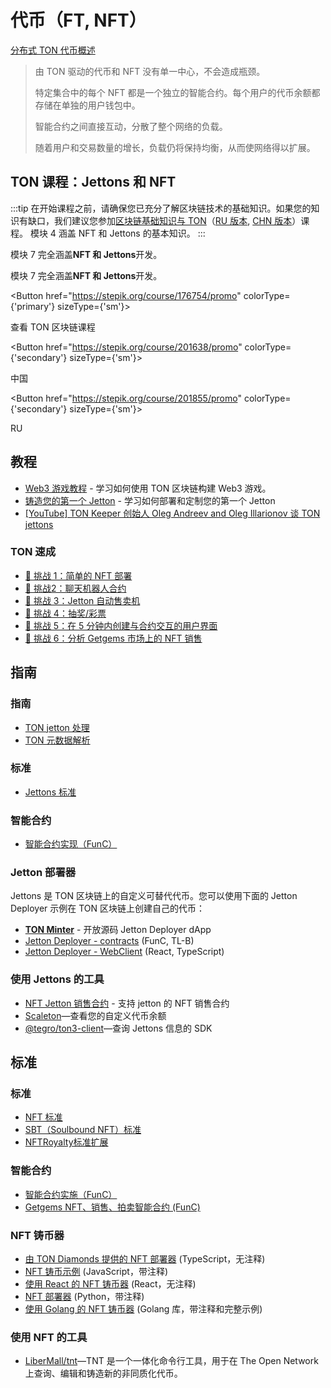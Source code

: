 
# 代币（FT, NFT）

[分布式 TON 代币概述](https://telegra.ph/Scalable-DeFi-in-TON-03-30)

> 由 TON 驱动的代币和 NFT 没有单一中心，不会造成瓶颈。
>
> 特定集合中的每个 NFT 都是一个独立的智能合约。每个用户的代币余额都存储在单独的用户钱包中。
>
> 智能合约之间直接互动，分散了整个网络的负载。
>
> 随着用户和交易数量的增长，负载仍将保持均衡，从而使网络得以扩展。

## TON 课程：Jettons 和 NFT

:::tip
在开始课程之前，请确保您已充分了解区块链技术的基础知识。如果您的知识有缺口，我们建议您参加[区块链基础知识与 TON](https://stepik.org/course/201294/promo)（[RU 版本](https://stepik.org/course/202221/), [CHN 版本](https://stepik.org/course/200976/)）课程。
模块 4 涵盖 NFT 和 Jettons 的基本知识。
:::

模块 7 完全涵盖**NFT 和 Jettons**开发。

模块 7 完全涵盖**NFT 和 Jettons**开发。

<Button href="https://stepik.org/course/176754/promo"
        colorType={'primary'} sizeType={'sm'}>

查看 TON 区块链课程

</Button>

<Button href="https://stepik.org/course/201638/promo"
        colorType={'secondary'} sizeType={'sm'}>

中国

</Button>

<Button href="https://stepik.org/course/201855/promo"
        colorType={'secondary'} sizeType={'sm'}>

RU

</Button>

## 教程

- [Web3 游戏教程](/v3/guidelines/dapps/tutorials/web3-game-example) - 学习如何使用 TON 区块链构建 Web3 游戏。
- [铸造您的第一个 Jetton](/v3/guidelines/dapps/tutorials/mint-your-first-token/) - 学习如何部署和定制您的第一个 Jetton
- [[YouTube] TON Keeper 创始人 Oleg Andreev and Oleg Illarionov 谈 TON jettons](https://www.youtube.com/watch?v=oEO29KmOpv4)

### TON 速成

- [🚩 挑战 1：简单的 NFT 部署](https://github.com/romanovichim/TONQuest1)
- [🚩 挑战2：聊天机器人合约](https://github.com/romanovichim/TONQuest2)
- [🚩 挑战 3：Jetton 自动售卖机](https://github.com/romanovichim/TONQuest3)
- [🚩 挑战 4：抽奖/彩票](https://github.com/romanovichim/TONQuest4)
- [🚩 挑战 5：在 5 分钟内创建与合约交互的用户界面](https://github.com/romanovichim/TONQuest5)
- [🚩 挑战 6：分析 Getgems 市场上的 NFT 销售](https://github.com/romanovichim/TONQuest6)

## 指南

### 指南

- [TON jetton 处理](/v3/guidelines/dapps/asset-processing/jettons)
- [TON 元数据解析](/v3/guidelines/dapps/asset-processing/nft-processing/metadata-parsing)

### 标准

- [Jettons 标准](https://github.com/ton-blockchain/TEPs/blob/master/text/0074-jettons-standard.md)

### 智能合约

- [智能合约实现（FunC）](https://github.com/ton-blockchain/token-contract/)

### Jetton 部署器

Jettons 是 TON 区块链上的自定义可替代代币。您可以使用下面的 Jetton Deployer 示例在 TON 区块链上创建自己的代币：

- **[TON Minter](https://minter.ton.org/)** - 开放源码 Jetton Deployer dApp
- [Jetton Deployer - contracts](https://github.com/ton-defi-org/jetton-deployer-contracts) (FunC, TL-B)
- [Jetton Deployer - WebClient](https://github.com/ton-defi-org/jetton-deployer-webclient) (React, TypeScript)

### 使用 Jettons 的工具

- [NFT Jetton 销售合约](https://github.com/dvlkv/nft-jetton-sale-smc) - 支持 jetton 的 NFT 销售合约
- [Scaleton](http://scaleton.io)—查看您的自定义代币余额
- [@tegro/ton3-client](https://github.com/TegroTON/ton3-client#jettons-example)—查询 Jettons 信息的 SDK

## 标准

### 标准

- [NFT 标准](https://github.com/ton-blockchain/TEPs/blob/master/text/0062-nft-standard.md)
- [SBT（Soulbound NFT）标准](https://github.com/ton-blockchain/TEPs/blob/master/text/0085-sbt-standard.md)
- [NFTRoyalty标准扩展](https://github.com/ton-blockchain/TEPs/blob/master/text/0066-nft-royalty-standard.md)

### 智能合约

- [智能合约实施（FunC）](https://github.com/ton-blockchain/token-contract/)
- [Getgems NFT、销售、拍卖智能合约 (FunC)](https://github.com/getgems-io/nft-contracts)

### NFT 铸币器

- [由 TON Diamonds 提供的 NFT 部署器](https://github.com/tondiamonds/ton-nft-deployer) (TypeScript，无注释)
- [NFT 铸币示例](https://github.com/ton-foundation/token-contract/tree/main/nft/web-example) (JavaScript，带注释)
- [使用 React 的 NFT 铸币器](https://github.com/tonbuilders/tonbuilders-minter) (React，无注释)
- [NFT 部署器](https://github.com/anomaly-guard/nft-deployer) (Python，带注释)
- [使用 Golang 的 NFT 铸币器](https://github.com/xssnick/tonutils-go#nft) (Golang 库，带注释和完整示例)

### 使用 NFT 的工具

- [LiberMall/tnt](https://github.com/LiberMall/tnt)—TNT 是一个一体化命令行工具，用于在 The Open Network 上查询、编辑和铸造新的非同质化代币。
